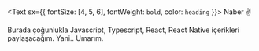 <Text sx={{ fontSize: [4, 5, 6], fontWeight: `bold`, color: `heading` }}>
  Naber ✌️
</Text>

Burada çoğunlukla Javascript, Typescript, React, React Native içerikleri paylaşacağım. Yani.. Umarım.